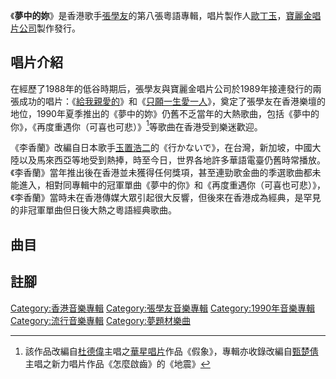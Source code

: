 {{Infobox album
| name       = 夢中的妳
| type       = [[專輯|專輯]]
| artist     = [[張學友|張學友]]
| cover      = Jacky-summer dream.jpg
<!-- 未知參數 | background = orange -->
| released   = 1990年7月13日
| recorded   = 1990年第二季
| studio     = [[嘉利大廈|Dragon Studios]]
| genre      = [[粵語流行音樂|粵語流行音樂]]
| length     = 
| label      = [[寶麗金|寶麗金]]
| producer   = [[歐丁玉|歐丁玉]]
| reviews    = 
| prev_title = [[只願一生愛一人|只願一生愛一人]]
| prev_year  = 1989 <!-- 12月15日 -->
| next_title = [[情不禁|情不禁]]
| next_year  = 1991 <!-- 1月23日 -->
}}
《'''夢中的妳'''》是香港歌手[[張學友|張學友]]的第八張粵語專輯，唱片製作人[[歐丁玉|歐丁玉]]，[[寶麗金唱片公司|寶麗金唱片公司]]製作發行。

== 唱片介紹 ==

在經歷了1988年的低谷時期后，張學友與寶麗金唱片公司於1989年接連發行的兩張成功的唱片：《[[給我親愛的|給我親愛的]]》和《[[只願一生愛一人|只願一生愛一人]]》，奠定了張學友在香港樂壇的地位，1990年夏季推出的《夢中的妳》仍舊不乏當年的大熱歌曲，包括《夢中的你》，《再度重遇你（可喜也可悲）》<ref>該作品改編自[[杜德偉|杜德偉]]主唱之[[華星唱片|華星唱片]]作品《假象》，專輯亦收錄改編自[[甄楚倩|甄楚倩]]主唱之新力唱片作品《怎麼啟齒》的《地震》</ref>等歌曲在香港受到樂迷歡迎。

《李香蘭》改編自日本歌手[[玉置浩二|玉置浩二]]的《行かないで》，在台灣，新加坡，中國大陸以及馬來西亞等地受到熱捧，時至今日，世界各地許多華語電臺仍舊時常播放。《李香蘭》當年推出後在香港並未獲得任何獎項，甚至連勁歌金曲的季選歌曲都未能進入，相對同專輯中的冠軍單曲《夢中的你》和《再度重遇你（可喜也可悲）》，《李香蘭》當時未在香港傳媒大眾引起很大反響，但後來在香港成為經典，是罕見的非冠軍單曲但日後大熱之粵語經典歌曲。

==曲目==
{{Tracklist
| collapsed = 
| headline = 
| font_size = 
| total_length = 

| all_writing = 
| all_music = 
| all_lyrics = 
| all_arranger = 
| all_except = 

| title1 = 夢中的你
| note1 = 
| longnote1 = 改編自台灣歌手[[黃鶯鶯|黃鶯鶯]]的《夢不到你》
| music1 = [[周治平|周治平]]
| lyrics1 = [[簡寧|簡寧]]
| arranger1 = [[涂惠源|涂惠源]]
| extra1 = 
| length1 = 

| title2 = 千金一刻
| note2 = 
| longnote2 = 改編自法國組合{{link-en|L'Affaire Louis Trio|L'Affaire Louis Trio}}的《Bois ton café》
| music2 = Cleet Boris
| lyrics2 = [[陳少琪|陳少琪]]
| arranger2 = [[杜自持|杜自持]]
| extra2 = 
| length2 = 

| title3 = 再度重遇你（可喜也可悲）
| note3 = 
| longnote3 = 改編自美國歌手Dan Fogelberg的《Seeing You Again》<br>華星版本：假象
| music3 = [[Dan_Fogelberg|Dan Fogelberg]]
| lyrics3 = [[林振強|林振強]]
| arranger3 = 杜自持
| extra3 = 
| length3 = 

| title4 = 地震
| note4 = 
| longnote4 = 改編自美國歌手Carole King的《I Feel The Earth Move》<br>新力版本：怎麼啟齒
| music4 = [[Carole_King|Carole King]]
| lyrics4 = 林振強
| arranger4 = 杜自持
| extra4 = 
| length4 = 

| title5 = [[不要走_(1989年單曲)|李香蘭]]
| note5 = 
| longnote5 = 改編自日本歌手玉置浩二的《行かないで》<br>國語版為《秋意濃》
| music5 = [[玉置浩二|玉置浩二]]
| lyrics5 = [[周禮茂|周禮茂]]
| arranger5 = 杜自持
| extra5 = 
| length5 = 

| title6 = [[人間道|人間道]]
| note6 = 
| longnote6 = 電影《[[倩女幽魂II：人間道|倩女幽魂II：人間道]]》主題曲<br>國語版為《人間道》
| music6 = [[黃霑|黃霑]]
| lyrics6 = 黃霑
| arranger6 = [[戴樂民|戴樂民]]
| extra6 = 
| length6 = 

| title7 = 期待
| note7 = 
| longnote7 = 改編自台灣歌手周治平的《我把心遺留在1989》
| music7 = 周治平
| lyrics7 = 簡寧
| arranger7 = [[江建民|江建民]]
| extra7 = 
| length7 = 

| title8 = 年少無情
| note8 = [[關淑怡|關淑怡]]合唱
| longnote8 = [[電視廣播有限公司|無綫]]電視劇《[[蜀山奇俠|蜀山奇俠]]》主題曲
| music8 = [[顧嘉輝|顧嘉輝]]
| lyrics8 = 陳少琪
| arranger8 = 顧嘉輝
| extra8 = 
| length8 = 

| title9 = 不願再纏綿
| note9 = 
| longnote9 = 無綫電視劇《蜀山奇俠》插曲
| music9 = 顧嘉輝
| lyrics9 = [[楊紹鴻|楊紹鴻]]
| arranger9 = 顧嘉輝
| extra9 = 
| length9 = 

| title10 = 復活
| note10 = 
| longnote10 = 電影《[[殺手故事|殺手故事]]》主題曲
| music10 = [[Donald_Ashley|Donald Ashley]]
| lyrics10 = 周禮茂
| arranger10 = Donald Ashley
| extra10 = 
| length10 = 

| title11 = 雨夜傾情
| note11 = 
| longnote11 = 改編自波蘭歌手Basia的《Reward》
| music11 = [[Basia|Basia Trzetrzelewska]]<br>Danny White
| lyrics11 = 周禮茂
| arranger11 = 杜自持
| extra11 = 
| length11 = 
}}

== 註腳 ==
{{Reflist|}}

{{張學友}}

[[Category:香港音樂專輯|Category:香港音樂專輯]]
[[Category:張學友音樂專輯|Category:張學友音樂專輯]]
[[Category:1990年音樂專輯|Category:1990年音樂專輯]]
[[Category:流行音樂專輯|Category:流行音樂專輯]]
[[Category:夢題材樂曲|Category:夢題材樂曲]]